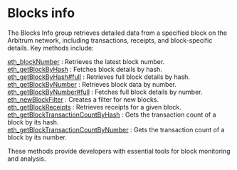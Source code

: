 
# Blocks info

The Blocks Info group retrieves detailed data from a specified block on the Arbitrum network, including transactions, receipts, and block-specific details. Key methods include:

[eth_blockNumber](/arbitrum-api/blocksinfo/eth_blockNumber) : Retrieves the latest block number. \
[eth_getBlockByHash](/arbitrum-api/blocksinfo/eth_getBlockByHash) : Fetches block details by hash. \
[eth_getBlockByHash#full](/arbitrum-api/blocksinfo/eth_getBlockByHashfull) : Retrieves full block details by hash. \
[eth_getBlockByNumber](/arbitrum-api/blocksinfo/eth_getBlockByNumber) : Retrieves block data by number. \
[eth_getBlockByNumber#full](/arbitrum-api/blocksinfo/eth_getBlockByNumberfull) : Fetches full block details by number. \
[eth_newBlockFilter](/arbitrum-api/blocksinfo/eth_newBlockFilter)  : Creates a filter for new blocks. \
[eth_getBlockReceipts](/arbitrum-api/blocksinfo/eth_getBlockReceipts) : Retrieves receipts for a given block. \
[eth_getBlockTransactionCountByHash](/arbitrum-api/blocksinfo/eth_getBlockTransactionCountByHash) : Gets the transaction count of a block by its hash. \
[eth_getBlockTransactionCountByNumber](/arbitrum-api/blocksinfo/eth_getBlockTransactionCountByNumber) : Gets the transaction count of a block by its number.

These methods provide developers with essential tools for block monitoring and analysis.

<Space h={16} />
<GetStarted />
